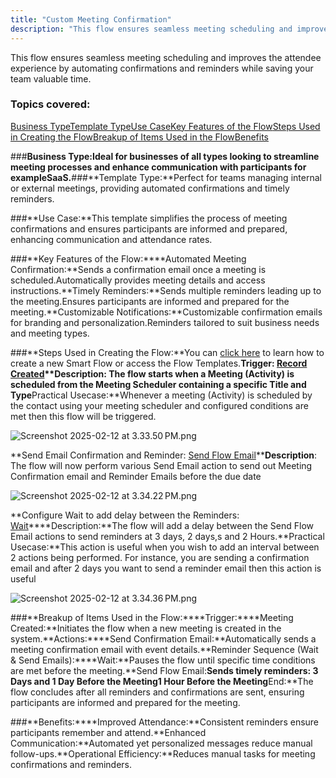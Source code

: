 ```yaml
---
title: "Custom Meeting Confirmation"
description: "This flow ensures seamless meeting scheduling and improves the attendee experience by automating confirmations and reminders while saving your team va..."
---
```


This flow ensures seamless meeting scheduling and improves the attendee experience by automating confirmations and reminders while saving your team valuable time.

### Topics covered:

[Business Type](https://support.salesmate.io/hc/en-us/articles/42347063757081-Custom-Meeting-Confirmation#h_01JK5NTD4P7JP11NC5WGF1YSBV)[Template Type](https://support.salesmate.io/hc/en-us/articles/42347063757081-Custom-Meeting-Confirmation#h_01JK5NVA45P5ZHH3K0TG1GTRPW)[Use Case](https://support.salesmate.io/hc/en-us/articles/42347063757081-Custom-Meeting-Confirmation#h_01JK5PC4ZWR1GHZGSVGYJBAN6B)[Key Features of the Flow](https://support.salesmate.io/hc/en-us/articles/42347063757081-Custom-Meeting-Confirmation#h_01JK5PE7FBCW94VT8HHMK0H52W)[Steps Used in Creating the Flow](https://support.salesmate.io/hc/en-us/articles/42347063757081-Custom-Meeting-Confirmation#h_01JK58EX9ZXDKTHNZHVEZSH0Q6)[Breakup of Items Used in the Flow](https://support.salesmate.io/hc/en-us/articles/42347063757081-Custom-Meeting-Confirmation#h_01JK5PEYKV78KP44198CETRYM6)[Benefits](https://support.salesmate.io/hc/en-us/articles/42347063757081-Custom-Meeting-Confirmation#h_01JK5PFKQM384QRCCPSSTNX7AK)

###**Business Type:**Ideal for businesses of all types looking to streamline meeting processes and enhance communication with participants for example**SaaS.**###**Template Type:**Perfect for teams managing internal or external meetings, providing automated confirmations and timely reminders.

###**Use Case:**This template simplifies the process of meeting confirmations and ensures participants are informed and prepared, enhancing communication and attendance rates.

###**Key Features of the Flow:****Automated Meeting Confirmation:**Sends a confirmation email once a meeting is scheduled.Automatically provides meeting details and access instructions.**Timely Reminders:**Sends multiple reminders leading up to the meeting.Ensures participants are informed and prepared for the meeting.**Customizable Notifications:**Customizable confirmation emails for branding and personalization.Reminders tailored to suit business needs and meeting types.

###**Steps Used in Creating the Flow:**You can [click here](https://support.salesmate.io/hc/en-us/articles/36752706603929-How-to-Create-New-Smart-Flow) to learn how to create a new Smart Flow or access the Flow Templates.**Trigger: [Record Created](https://support.salesmate.io/hc/en-us/articles/36763966875289)****Description**: The flow starts when a Meeting (Activity) is scheduled from the Meeting Scheduler containing a specific Title and Type**Practical Usecase:**Whenever a meeting (Activity) is scheduled by the contact using your meeting scheduler and configured conditions are met then this flow will be triggered.

![Screenshot 2025-02-12 at 3.33.50 PM.png](./images/Screenshot-2025-02-12-at-3.33.50-PM.png)

**Send Email Confirmation and Reminder: [Send Flow Email](https://support.salesmate.io/hc/en-us/articles/38138164432409)****Description**: The flow will now perform various Send Email action to send out Meeting Confirmation email and Reminder Emails before the due date

![Screenshot 2025-02-12 at 3.34.22 PM.png](./images/Screenshot-2025-02-12-at-3.34.22-PM.png)

**Configure Wait to add delay between the Reminders: [Wait](https://support.salesmate.io/hc/en-us/articles/38138356545433)****Description:**The flow will add a delay between the Send Flow Email actions to send reminders at 3 days, 2 days,s and 2 Hours.**Practical Usecase:**This action is useful when you wish to add an interval between 2 actions being performed. For instance, you are sending a confirmation email and after 2 days you want to send a reminder email then this action is useful

![Screenshot 2025-02-12 at 3.34.36 PM.png](./images/Screenshot-2025-02-12-at-3.34.36-PM.png)

###**Breakup of Items Used in the Flow:****Trigger:****Meeting Created:**Initiates the flow when a new meeting is created in the system.**Actions:****Send Confirmation Email:**Automatically sends a meeting confirmation email with event details.**Reminder Sequence (Wait & Send Emails):****Wait:**Pauses the flow until specific time conditions are met before the meeting.**Send Flow Email:**Sends timely reminders:
3 Days and 1 Day Before the Meeting1 Hour Before the Meeting**End:**The flow concludes after all reminders and confirmations are sent, ensuring participants are informed and prepared for the meeting.

###**Benefits:****Improved Attendance:**Consistent reminders ensure participants remember and attend.**Enhanced Communication:**Automated yet personalized messages reduce manual follow-ups.**Operational Efficiency:**Reduces manual tasks for meeting confirmations and reminders.
